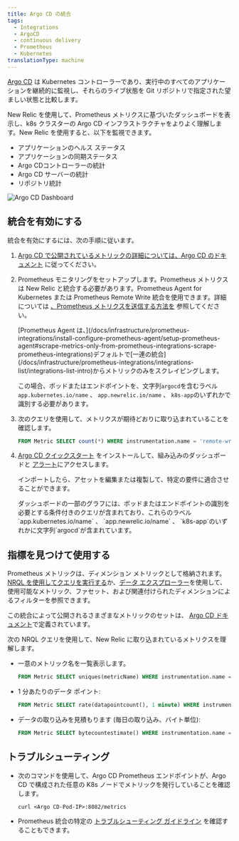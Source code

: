 ```yaml
---
title: Argo CD の統合
tags:
  - Integrations
  - ArgoCD
  - continuous delivery
  - Prometheus
  - Kubernetes
translationType: machine
---
```



[Argo CD](https://argoproj.github.io/) は Kubernetes コントローラーであり、実行中のすべてのアプリケーションを継続的に監視し、それらのライブ状態を Git リポジトリで指定された望ましい状態と比較します。

New Relic を使用して、Prometheus メトリクスに基づいたダッシュボードを表示し、k8s クラスターの Argo CD インフラストラクチャをよりよく理解します。New Relic を使用すると、以下を監視できます。

* アプリケーションのヘルス ステータス
* アプリケーションの同期ステータス
* Argo CDコントローラーの統計
* Argo CD サーバーの統計
* リポジトリ統計

<img
  title="Argo CD Dashboard"
  alt="Argo CD Dashboard"
  src={kubernetesArgoCDDashboard}
/>

## 統合を有効にする

統合を有効にするには、次の手順に従います。

1. [Argo CD で公開されているメトリックの詳細については、Argo CD のドキュメント](https://argo-cd.readthedocs.io/en/stable/operator-manual/metrics/) に従ってください。

2. Prometheus モニタリングをセットアップします。Prometheus メトリクスは New Relic と統合する必要があります。Prometheus Agent for Kubernetes または Prometheus Remote Write 統合を使用できます。詳細については [、Prometheus メトリクスを送信する方法を](/docs/infrastructure/prometheus-integrations/get-started/send-prometheus-metric-data-new-relic/) 参照してください。

   <Callout variant="important">
     [Prometheus Agent は、](/docs/infrastructure/prometheus-integrations/install-configure-prometheus-agent/setup-prometheus-agent#scrape-metrics-only-from-prometheus-integrations-scrape-prometheus-integrations)デフォルトで[一連の統合](/docs/infrastructure/prometheus-integrations/integrations-list/integrations-list-intro)からメトリックのみをスクレイピングします。

     この場合、ポッドまたはエンドポイントを、文字列`argocd`を含むラベル`app.kubernetes.io/name` 、 `app.newrelic.io/name` 、 `k8s-app`のいずれかで識別する必要があります。
   </Callout>

3. 次のクエリを使用して、メトリクスが期待どおりに取り込まれていることを確認します。

   ```sql
   FROM Metric SELECT count(*) WHERE instrumentation.name = 'remote-write' AND metricName LIKE 'argocd_%' FACET metricName LIMIT MAX
   ```

4. [Argo CD クイックスタート](https://newrelic.com/instant-observability/argocd-quickstart) をインストールして、組み込みのダッシュボードと [アラート](/docs/alerts-applied-intelligence/new-relic-alerts/learn-alerts/introduction-alerts/)にアクセスします。

   インポートしたら、アセットを編集または複製して、特定の要件に適合させることができます。

   <Callout variant="important">
     ダッシュボードの一部のグラフには、ポッドまたはエンドポイントの識別を必要とする条件付きのクエリが含まれており、これらのラベル`app.kubernetes.io/name` 、 `app.newrelic.io/name` 、 `k8s-app`のいずれかに文字列`argocd`が含まれています。
   </Callout>

## 指標を見つけて使用する

Prometheus メトリックは、ディメンション メトリックとして格納されます。[NRQL を使用してクエリを実行する](/docs/telemetry-data-platform/get-data/apis/query-metric-data-type/)か、[データ エクスプローラー](/docs/query-your-data/explore-query-data/browse-data/introduction-data-explorer/)を使用して、使用可能なメトリック、ファセット、および関連付けられたディメンションによるフィルターを参照できます。

この統合によって公開されるさまざまなメトリックのセットは、 [Argo CD ドキュメント](https://argo-cd.readthedocs.io/en/stable/operator-manual/metrics/)で定義されています。

次の NRQL クエリを使用して、New Relic に取り込まれているメトリクスを理解します。

* 一意のメトリック名を一覧表示します。

  ```sql
  FROM Metric SELECT uniques(metricName) WHERE instrumentation.name = 'remote-write' AND metricName LIKE 'argocd_%' LIMIT MAX
  ```

* 1 分あたりのデータ ポイント:

  ```sql
  FROM Metric SELECT rate(datapointcount(), 1 minute) WHERE instrumentation.name = 'remote-write' AND metricName LIKE 'argocd_%' LIMIT MAX
  ```

* データの取り込みを見積もります (毎日の取り込み、バイト単位):

  ```sql
  FROM Metric SELECT bytecountestimate() WHERE instrumentation.name = 'remote-write' AND metricName LIKE 'argocd_%' SINCE 1 day ago
  ```

## トラブルシューティング

* 次のコマンドを使用して、Argo CD Prometheus エンドポイントが、Argo CD で構成された任意の K8s ノードでメトリックを発行していることを確認します。

  ```
  curl <Argo CD-Pod-IP>:8082/metrics
  ```

* Prometheus 統合の特定の [トラブルシューティング ガイドライン](/docs/infrastructure/prometheus-integrations/install-configure-prometheus-agent/troubleshooting-guide/) を確認することもできます。